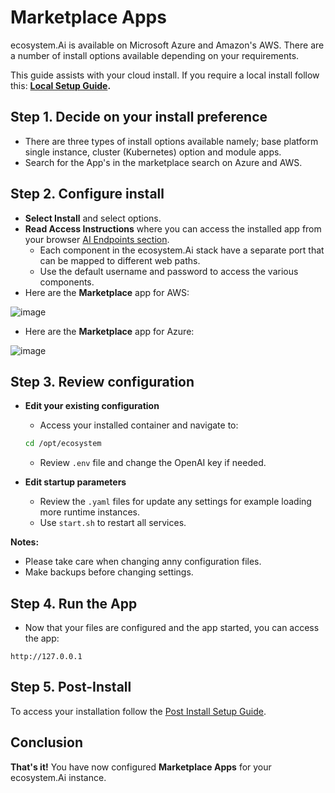 
# Marketplace Apps

ecosystem.Ai is available on Microsoft Azure and Amazon's AWS. There are a number of install options available depending on your requirements.

This guide assists with your cloud install. If you require a local install follow this: **[Local Setup Guide](/docs/quick_start/local_setup).**

## Step 1. Decide on your install preference

- There are three types of install options available namely; base platform single instance, cluster (Kubernetes) option and module apps.
- Search for the App's in the marketplace search on Azure and AWS.


## Step 2. Configure install

- **Select Install** and select options.
- **Read Access Instructions** where you can access the installed app from your browser [AI Endpoints section](/docs/configuration/).
  - Each component in the ecosystem.Ai stack have a separate port that can be mapped to different web paths.
  - Use the default username and password to access the various components.
- Here are the **Marketplace** app for AWS:

![image](/images/install/aws.png)

- Here are the **Marketplace** app for Azure:

![image](/images/install/azure.png)


## Step 3. Review configuration

- **Edit your existing configuration**
    - Access your installed container and navigate to:
    ```bash
    cd /opt/ecosystem
    ```
    - Review `.env` file and change the OpenAI key if needed.

- **Edit startup parameters**
    - Review the `.yaml` files for update any settings for example loading more runtime instances.
    - Use `start.sh` to restart all services.

**Notes:**
- Please take care when changing anny configuration files.
- Make backups before changing settings.

## Step 4. Run the App

- Now that your files are configured and the app started, you can access the app:

```web
http://127.0.0.1
```

## Step 5. Post-Install

To access your installation follow the [Post Install Setup Guide](/docs/quick_start/post_install).

## Conclusion

**That's it!** You have now configured **Marketplace Apps** for your ecosystem.Ai instance.

<AdditionalLinks />